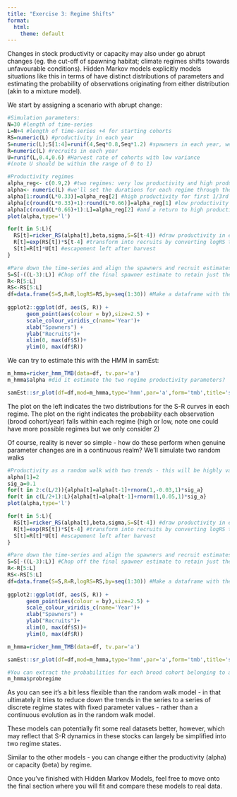 ```yaml
---
title: "Exercise 3: Regime Shifts"
format:
  html:
    theme: default
---
```


Changes in stock productivity or capacity may also under go abrupt changes (eg. the cut-off of spawning habitat; climate regimes shifts towards unfavourable conditions). Hidden Markov models explicitly models situations like this in terms of have distinct distributions of parameters and estimating the probability of observations originating from either distribution (akin to a mixture model).

We start by assigning a scenario with abrupt change:

```r
#Simulation parameters:
N=30 #length of time-series
L=N+4 #length of time-series +4 for starting cohorts
RS=numeric(L) #productivity in each year
S=numeric(L);S[1:4]=runif(4,Seq*0.8,Seq*1.2) #spawners in each year, we start with an initial escapement of 600 individuals
R=numeric(L) #recruits in each year
U=runif(L,0.4,0.6) #Harvest rate of cohorts with low variance 
#(note U should be within the range of 0 to 1)

#Productivity regimes
alpha_reg<- c(0.9,2) #two regimes: very low productivity and high productivity
alpha<- numeric(L) #we'll set the durations for each regime through the time-series now
alpha[1:round(L*0.33)]=alpha_reg[2] #high productivity for first 1/3rd
alpha[c(round(L*0.33)+1):round(L*0.66)]=alpha_reg[1] #low productivity for middle 1/3rd
alpha[c(round(L*0.66)+1):L]=alpha_reg[2] #and a return to high productivity
plot(alpha,type='l')

for(t in 5:L){
  RS[t]=ricker_RS(alpha[t],beta,sigma,S=S[t-4]) #draw productivity in each year
  R[t]=exp(RS[t])*S[t-4] #transform into recruits by converting logRS to RS (recruits per spawner) times spawners
  S[t]=R[t]*U[t] #escapement left after harvest
}

#Pare down the time-series and align the spawners and recruit estimates (which are currently staggered 4 years)
S=S[-((L-3):L)] #Chop off the final spawner estimate to retain just the length L
R<-R[5:L]
RS<-RS[5:L]
df=data.frame(S=S,R=R,logRS=RS,by=seq(1:30)) #Make a dataframe with the required information for samEst
 
ggplot2::ggplot(df, aes(S, R)) +
      geom_point(aes(colour = by),size=2.5) +
      scale_colour_viridis_c(name='Year')+
      xlab("Spawners") + 
      ylab("Recruits")+
      xlim(0, max(df$S))+
      ylim(0, max(df$R))
```

We can try to estimate this with the HMM in samEst:
```r
m_hmma=ricker_hmm_TMB(data=df, tv.par='a')
m_hmma$alpha #did it estimate the two regime productivity parameters?

samEst::sr_plot(df=df,mod=m_hmma,type='hmm',par='a',form='tmb',title='simulation')
```

The plot on the left indicates the two distributions for the S-R curves in each regime. The plot on the right indicates the probability each observation (brood cohort/year) falls within each regime (high or low, note one could have more possible regimes but we only consider 2)

Of course, reality is never so simple - how do these perform when genuine parameter changes are in a continuous realm? We'll simulate two random walks

```r
#Productivity as a random walk with two trends - this will be highly variable per run
alpha[1]=2
sig_a=0.1
for(t in 2:c(L/2)){alpha[t]=alpha[t-1]+rnorm(1,-0.03,1)*sig_a}
for(t in c(L/2+1):L){alpha[t]=alpha[t-1]+rnorm(1,0.05,1)*sig_a}
plot(alpha,type='l')
```

```r
for(t in 5:L){
  RS[t]=ricker_RS(alpha[t],beta,sigma,S=S[t-4]) #draw productivity in each year
  R[t]=exp(RS[t])*S[t-4] #transform into recruits by converting logRS to RS (recruits per spawner) times spawners
  S[t]=R[t]*U[t] #escapement left after harvest
}

#Pare down the time-series and align the spawners and recruit estimates (which are currently staggered 4 years)
S=S[-((L-3):L)] #Chop off the final spawner estimate to retain just the length L
R<-R[5:L]
RS<-RS[5:L]
df=data.frame(S=S,R=R,logRS=RS,by=seq(1:30)) #Make a dataframe with the required information for samEst
 
ggplot2::ggplot(df, aes(S, R)) +
      geom_point(aes(colour = by),size=2.5) +
      scale_colour_viridis_c(name='Year')+
      xlab("Spawners") + 
      ylab("Recruits")+
      xlim(0, max(df$S))+
      ylim(0, max(df$R))
```

```r
m_hmma=ricker_hmm_TMB(data=df, tv.par='a')

samEst::sr_plot(df=df,mod=m_hmma,type='hmm',par='a',form='tmb',title='simulation')

#You can extract the probabilities for each brood cohort belonging to a particular regime:
m_hmma$probregime
```

As you can see it's a bit less flexible than the random walk model - in that ultimately it tries to reduce down the trends in the series to a series of discrete regime states with fixed parameter values - rather than a continuous evolution as in the random walk model.

These models can potentially fit some real datasets better, however, which may reflect that S-R dynamics in these stocks can largely be simplified into two regime states.

Similar to the other models - you can change either the productivity (alpha) or capacity (beta) by regime.

Once you've finished with Hidden Markov Models, feel free to move onto the final section where you will fit and compare these models to real data.